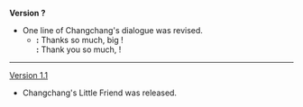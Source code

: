 {{Change History/Header}}
'''Version ?'''
*One line of Changchang's dialogue was revised.
**'''{{Color|Old}}:''' Thanks so much, big {{MC|m=brother|f=sister}}!<br>'''{{Color|New}}:''' Thank you so much, {{MC|m=Sir|f=Ma'am}}!
----
[[Version 1.1]]
*Changchang's Little Friend was released.